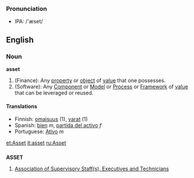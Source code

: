 ===Pronunciation===
*IPA: /'æset/

==English==
===Noun===
'''asset'''

# (Finance): Any [[property]] or [[object]] of [[value]] that one possesses.
# (Software): Any [[Component]] or [[Model]] or [[Process]] or [[Framework]] of [[value]] that can be leveraged or reused.

====Translations====
*Finnish: [[omaisuus]] (1), [[varat]] (1)
*Spanish: [[bien]] ''m'', [[partida del activo]] ''f''
*Portuguese: [[Ativo]] ''m''

[[et:Asset]]
[[it:asset]]
[[ru:Asset]]

==={{initialism}}===
'''ASSET'''

#[[w:Association of Supervisory Staff, Executives and Technicians|Association of Supervisory Staff(s), Executives and Technicians]]